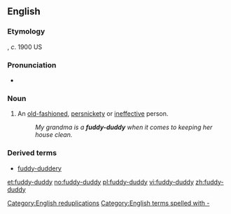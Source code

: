 ==English==

===Etymology===
{{unk.}}, ''c''. 1900 US

===Pronunciation===
* {{audio|en-us-fuddy-duddy.ogg|Audio (US)}}

===Noun===
{{en-noun|pl=fuddy-duddies}}

# {{US|informal}} An [[old-fashioned]], [[persnickety]] or [[ineffective]] person.
#: ''My grandma is a '''fuddy-duddy''' when it comes to keeping her house clean.''

===Derived terms===
* [[fuddy-duddery]]

[[Category:English reduplications]]
[[Category:English terms spelled with -]]

[[et:fuddy-duddy]]
[[no:fuddy-duddy]]
[[pl:fuddy-duddy]]
[[vi:fuddy-duddy]]
[[zh:fuddy-duddy]]
